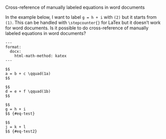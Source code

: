 
Cross-reference of manually labeled equations in word documents

In the example below, I want to label `g = h + i` with `(2)` but it starts from `(1)`. This can be handled with `\stepcounter{}` for LaTex but it doesn't work for word documents. Is it possible to do cross-reference of manually labeled equations in word documents?

````
---
format:
  docx:
    html-math-method: katex
---

$$
a = b + c \qquad(1a)
$$

$$
d = e + f \qquad(1b)
$$

$$
g = h + i
$$ {#eq-test}

$$
j = k + l
$$ {#eq-test2}
````
